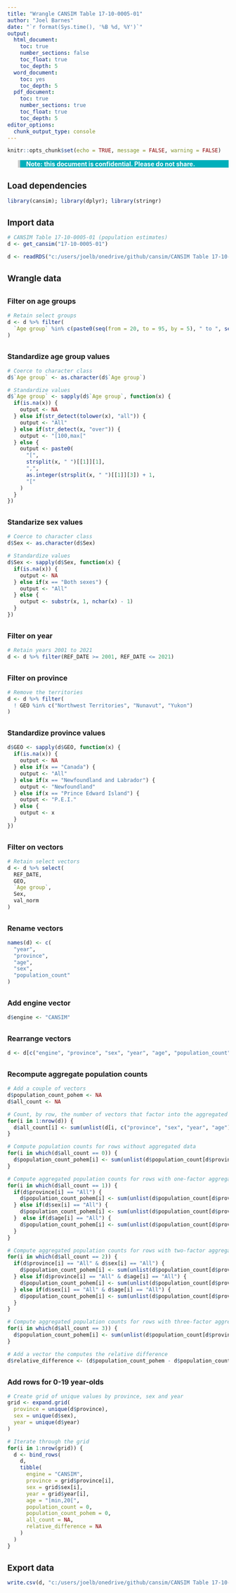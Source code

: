 ```yaml
---
title: "Wrangle CANSIM Table 17-10-0005-01"
author: "Joel Barnes"
date: "`r format(Sys.time(), '%B %d, %Y')`"
output:
  html_document: 
    toc: true
    number_sections: false
    toc_float: true
    toc_depth: 5
  word_document: 
    toc: yes
    toc_depth: 5
  pdf_document:
    toc: true
    number_sections: true
    toc_float: true
    toc_depth: 5
editor_options: 
  chunk_output_type: console
---
```


<style>
  html, body { font-size: 14px; }
  h1 { font-size: 1.75rem; margin-top: 30px; }
  h1.title { font-size: 2rem; color: #484848; }
  h2 { font-size: 1.35rem; margin-top: 30px; }
  h3 { font-size: 1.15rem; margin-top: 30px; }
  h4 { font-size: 1.05rem; margin-top: 30px; }
  h4.date { margin-top: 0rem; margin-bottom: 3rem; }
  a, a:hover { color: #fff; }
  p.caption { margin-top: 2rem; }
  blockquote { border-left: 5px solid #cccccc; font-size: 1rem; background-color: #00AFBB; color: #ffffff; font-weight: bold; }
  .interpretation blockquote { border-left: 5px solid #cccccc; font-size: 1rem; background-color: #00AFBB; color: #ffffff; font-weight: normal; }
  .gmisc_table, table { width: 100%; }
  img { width: 100%; height: auto; }
  .list-group-item.active, .list-group-item.active:focus, .list-group-item.active:hover {
    background-color: #00AFBB;
    border-color: #00AFBB;
}
</style>

```r
knitr::opts_chunk$set(echo = TRUE, message = FALSE, warning = FALSE)
```

> Note: this document is confidential. Please do not share.

## Load dependencies

```r
library(cansim); library(dplyr); library(stringr)
```

## Import data

```r
# CANSIM Table 17-10-0005-01 (population estimates)
d <- get_cansim("17-10-0005-01")
```

```r
d <- readRDS("c:/users/joelb/onedrive/github/cansim/CANSIM Table 17-10-0005-01.rds")
```

## Wrangle data
### Filter on age groups

```r
# Retain select groups
d <- d %>% filter(
  `Age group` %in% c(paste0(seq(from = 20, to = 95, by = 5), " to ", seq(from = 24, to = 99, by = 5), " years"), "All ages", "100 years and over")
)
```

### Standardize age group values

```r
# Coerce to character class
d$`Age group` <- as.character(d$`Age group`)

# Standardize values
d$`Age group` <- sapply(d$`Age group`, function(x) {
  if(is.na(x)) {
    output <- NA
  } else if(str_detect(tolower(x), "all")) {
    output <- "All"
  } else if(str_detect(x, "over")) {
    output <- "[100,max["
  } else {
    output <- paste0(
      "[",
      strsplit(x, " ")[[1]][1],
      ",",
      as.integer(strsplit(x, " ")[[1]][3]) + 1,
      "["
    )
  }
})
```

### Standarize sex values

```r
# Coerce to character class
d$Sex <- as.character(d$Sex)

# Standardize values
d$Sex <- sapply(d$Sex, function(x) {
  if(is.na(x)) {
    output <- NA
  } else if(x == "Both sexes") {
    output <- "All"
  } else {
    output <- substr(x, 1, nchar(x) - 1)
  }
})
```

### Filter on year

```r
# Retain years 2001 to 2021 
d <- d %>% filter(REF_DATE >= 2001, REF_DATE <= 2021)
```

### Filter on province

```r
# Remove the territories
d <- d %>% filter(
  ! GEO %in% c("Northwest Territories", "Nunavut", "Yukon")
)
```

### Standardize province values

```r
d$GEO <- sapply(d$GEO, function(x) {
  if(is.na(x)) {
    output <- NA
  } else if(x == "Canada") {
    output <- "All"
  } else if(x == "Newfoundland and Labrador") {
    output <- "Newfoundland"
  } else if(x == "Prince Edward Island") {
    output <- "P.E.I."
  } else {
    output <- x
  }
})
```

### Filter on vectors

```r
# Retain select vectors
d <- d %>% select(
  REF_DATE,
  GEO,
  `Age group`,
  Sex,
  val_norm
)
```

### Rename vectors

```r
names(d) <- c(
  "year",
  "province",
  "age",
  "sex",
  "population_count"
)
```

### Add engine vector

```r
d$engine <- "CANSIM"
```

### Rearrange vectors

```r
d <- d[c("engine", "province", "sex", "year", "age", "population_count")]
```

### Recompute aggregate population counts

```r
# Add a couple of vectors
d$population_count_pohem <- NA
d$all_count <- NA

# Count, by row, the number of vectors that factor into the aggregated population count
for(i in 1:nrow(d)) {
  d$all_count[i] <- sum(unlist(d[i, c("province", "sex", "year", "age")]) == "All")
}

# Compute population counts for rows without aggregated data
for(i in which(d$all_count == 0)) {
  d$population_count_pohem[i] <- sum(unlist(d$population_count[d$province == d$province[i] & d$sex == d$sex[i] & d$year == d$year[i] & d$age == d$age[i]]))
}

# Compute aggregated population counts for rows with one-factor aggregation 
for(i in which(d$all_count == 1)) {
  if(d$province[i] == "All") {
    d$population_count_pohem[i] <- sum(unlist(d$population_count[d$province != "All" & d$sex == d$sex[i] & d$year == d$year[i] & d$age == d$age[i]]))
  } else if(d$sex[i] == "All") {
    d$population_count_pohem[i] <- sum(unlist(d$population_count[d$province == d$province[i] & d$sex != "All" & d$year == d$year[i] & d$age == d$age[i]]))
  }  else if(d$age[i] == "All") {
    d$population_count_pohem[i] <- sum(unlist(d$population_count[d$province == d$province[i] & d$sex == d$sex[i] & d$year == d$year[i] & d$age != "All"]))
  }
}

# Compute aggregated population counts for rows with two-factor aggregation 
for(i in which(d$all_count == 2)) {
  if(d$province[i] == "All" & d$sex[i] == "All") {
    d$population_count_pohem[i] <- sum(unlist(d$population_count[d$province != "All" & d$sex != "All" & d$year == d$year[i] & d$age == d$age[i]]))
  } else if(d$province[i] == "All" & d$age[i] == "All") {
    d$population_count_pohem[i] <- sum(unlist(d$population_count[d$province != "All" & d$sex == d$sex[i] & d$year == d$year[i] & d$age != d$age[i]]))
  } else if(d$sex[i] == "All" & d$age[i] == "All") {
    d$population_count_pohem[i] <- sum(unlist(d$population_count[d$province == d$province[i] & d$sex != "All" & d$year == d$year[i] & d$age != "All"]))
  } 
}

# Compute aggregated population counts for rows with three-factor aggregation 
for(i in which(d$all_count == 3)) {
  d$population_count_pohem[i] <- sum(unlist(d$population_count[d$province != "All" & d$sex != "All" & d$year == d$year[i] & d$age != "All"]))
}

# Add a vector the computes the relative difference
d$relative_difference <- (d$population_count_pohem - d$population_count) / d$population_count * 100
```

### Add rows for 0-19 year-olds

```r
# Create grid of unique values by province, sex and year
grid <- expand.grid(
  province = unique(d$province),
  sex = unique(d$sex),
  year = unique(d$year)
)

# Iterate through the grid
for(i in 1:nrow(grid)) {
  d <- bind_rows(
    d,
    tibble(
      engine = "CANSIM",
      province = grid$province[i],
      sex = grid$sex[i],
      year = grid$year[i],
      age = "[min,20[",
      population_count = 0,
      population_count_pohem = 0,
      all_count = NA,
      relative_difference = NA
    )
  )
}

```

## Export data

```r
write.csv(d, "c:/users/joelb/onedrive/github/cansim/CANSIM Table 17-10-0005-01 - wrangled.csv", na = "", row.names = FALSE)
```